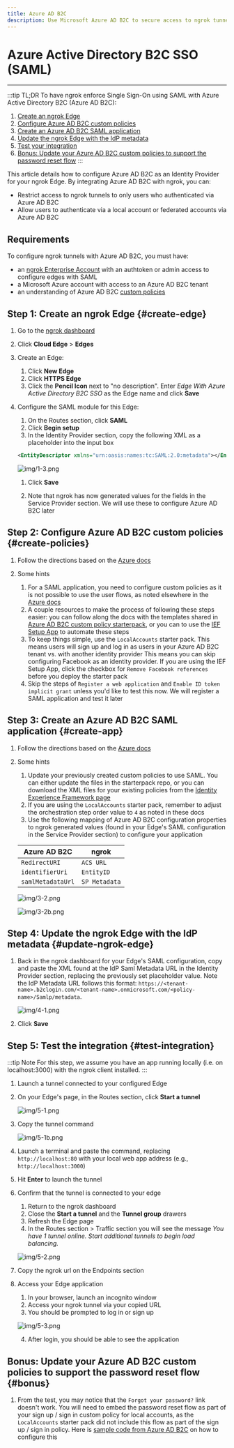 ```yaml
---
title: Azure AD B2C
description: Use Microsoft Azure AD B2C to secure access to ngrok tunnels
---
```


# Azure Active Directory B2C SSO (SAML)
---

:::tip TL;DR
To have ngrok enforce Single Sign-On using SAML with Azure Active Directory B2C (Azure AD B2C):

1. [Create an ngrok Edge](#create-edge)
1. [Configure Azure AD B2C custom policies](#create-policies)
1. [Create an Azure AD B2C SAML application](#create-app)
1. [Update the ngrok Edge with the IdP metadata](#update-ngrok-edge)
1. [Test your integration](#test-integration)
1. [Bonus: Update your Azure AD B2C custom policies to support the password reset flow](#bonus)
:::

This article details how to configure Azure AD B2C as an Identity Provider for your ngrok Edge. By integrating Azure AD B2C with ngrok, you can:

- Restrict access to ngrok tunnels to only users who authenticated via Azure AD B2C
- Allow users to authenticate via a local account or federated accounts via Azure AD B2C

## Requirements

To configure ngrok tunnels with Azure AD B2C, you must have:

- an [ngrok Enterprise Account](https://ngrok.com/pricing) with an authtoken or admin access to configure edges with SAML
- a Microsoft Azure account with access to an Azure AD B2C tenant
- an understanding of Azure AD B2C [custom policies](https://learn.microsoft.com/en-us/azure/active-directory-b2c/custom-policy-overview)

## Step 1: Create an ngrok Edge {#create-edge}

1.  Go to the [ngrok dashboard](https://dashboard.ngrok.com)
1.  Click **Cloud Edge** > **Edges**
1.  Create an Edge:

    1. Click **New Edge**
    1. Click **HTTPS Edge**
    1. Click the **Pencil Icon** next to "no description". Enter _Edge With Azure Active Directory B2C SSO_ as the Edge name and click **Save**

1.  Configure the SAML module for this Edge:

    1. On the Routes section, click **SAML**
    1. Click **Begin setup**
    1. In the Identity Provider section, copy the following XML as a placeholder into the input box

    ```xml
    <EntityDescriptor xmlns="urn:oasis:names:tc:SAML:2.0:metadata"></EntityDescriptor>
    ```

    ![img/1-3.png](img/1-3.png)

    1. Click **Save**

    1. Note that ngrok has now generated values for the fields in the Service Provider section.  We will use these to configure Azure AD B2C later 

## Step 2: Configure Azure AD B2C custom policies {#create-policies}

1. Follow the directions based on the [Azure docs](https://learn.microsoft.com/en-us/azure/active-directory-b2c/tutorial-create-user-flows?pivots=b2c-custom-policy)

1. Some hints

    1. For a SAML application, you need to configure custom policies as it is not possible to use the user flows, as noted elsewhere in the [Azure docs](https://learn.microsoft.com/en-us/azure/active-directory-b2c/saml-service-provider?tabs=macos&pivots=b2c-user-flow#register-your-saml-application-in-azure-ad-b2c)
    1. A couple resources to make the process of following these steps easier: you can follow along the docs with the templates shared in [Azure AD B2C custom policy starterpack](https://github.com/Azure-Samples/active-directory-b2c-custom-policy-starterpack), or you can to use the [IEF Setup App](https://b2ciefsetupapp.azurewebsites.net) to automate these steps
    1. To keep things simple, use the `LocalAccounts` starter pack.  This means users will sign up and log in as users in your Azure AD B2C tenant vs. with another identity provider  This means you can skip configuring Facebook as an identity provider.  If you are using the IEF Setup App, click the checkbox for `Remove Facebook references` before you deploy the starter pack
    1. Skip the steps of `Register a web application` and `Enable ID token implicit grant` unless you'd like to test this now.  We will register a SAML application and test it later

## Step 3: Create an Azure AD B2C SAML application {#create-app}

1. Follow the directions based on the [Azure docs](https://learn.microsoft.com/en-us/azure/active-directory-b2c/saml-service-provider?tabs=windows&pivots=b2c-custom-policy)

1. Some hints

    1. Update your previously created custom policies to use SAML. You can either update the files in the starterpack repo, or you can download the XML files for your existing policies from the [Identity Experience Framework page](https://portal.azure.com/#view/Microsoft_AAD_B2CAdmin/CustomPoliciesMenuBlade/~/overview/tenantId/ngroksaml.onmicrosoft.com)  
    1. If you are using the `LocalAccounts` starter pack, remember to adjust the orchestration step order value to `4` as noted in these docs 
    1. Use the following mapping of Azure AD B2C configuration properties to ngrok generated values (found in your Edge's SAML configuration in the Service Provider section) to configure your application 

    | Azure AD B2C | ngrok |
    | --- | --- |
    | `RedirectURI` | `ACS URL` |
    | `identifierUri` | `EntityID` |
    | `samlMetadataUrl` | `SP Metadata` |

    ![img/3-2.png](img/3-2.png)

    ![img/3-2b.png](img/3-2b.png)

## Step 4: Update the ngrok Edge with the IdP metadata {#update-ngrok-edge}

1. Back in the ngrok dashboard for your Edge's SAML configuration, copy and paste the XML found at the IdP Saml Metadata URL in the Identity Provider section, replacing the previously set placeholder value.  Note the IdP Metadata URL follows this format: `https://<tenant-name>.b2clogin.com/<tenant-name>.onmicrosoft.com/<policy-name>/Samlp/metadata`.

    ![img/4-1.png](img/4-1.png)

1. Click **Save**

## Step 5: Test the integration {#test-integration}

:::tip Note
For this step, we assume you have an app running locally (i.e. on localhost:3000) with the ngrok client installed.
:::

1. Launch a tunnel connected to your configured Edge

1. On your Edge's page, in the Routes section, click **Start a tunnel**

    ![img/5-1.png](img/5-1.png)

1. Copy the tunnel command

    ![img/5-1b.png](img/5-1b.png)

1. Launch a terminal and paste the command, replacing `http://localhost:80` with your local web app address (e.g., `http://localhost:3000`)

1. Hit **Enter** to launch the tunnel

1. Confirm that the tunnel is connected to your edge

    1. Return to the ngrok dashboard
    1. Close the **Start a tunnel** and the **Tunnel group** drawers
    1. Refresh the Edge page
    1. In the Routes section > Traffic section you will see the message _You have 1 tunnel online. Start additional tunnels to begin load balancing._

    ![img/5-2.png](img/5-2.png)

1. Copy the ngrok url on the Endpoints section

1. Access your Edge application

    1. In your browser, launch an incognito window
    1. Access your ngrok tunnel via your copied URL
    1. You should be prompted to log in or sign up

    ![img/5-3.png](img/5-3.png)

    4. After login, you should be able to see the application

## Bonus: Update your Azure AD B2C custom policies to support the password reset flow {#bonus}

1. From the test, you may notice that the `Forgot your password?` link doesn't work. You will need to embed the password reset flow as part of your sign up / sign in custom policy for local accounts, as the `LocalAccounts` starter pack did not include this flow as part of the sign up / sign in policy. Here is [sample code from Azure AD B2C](https://github.com/azure-ad-b2c/samples/tree/master/policies/embedded-password-reset) on how to configure this
